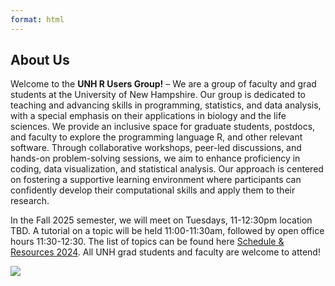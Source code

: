 ```yaml
---
format: html
---
```


## About Us

::: grid
::: g-col-7
Welcome to the **UNH R Users Group!** -- We are a group of faculty and grad students at the University of New Hampshire. Our group is dedicated to teaching and advancing skills in programming, statistics, and data analysis, with a special emphasis on their applications in biology and the life sciences. We provide an inclusive space for graduate students, postdocs, and faculty to explore the programming language R, and other relevant software. Through collaborative workshops, peer-led discussions, and hands-on problem-solving sessions, we aim to enhance proficiency in coding, data visualization, and statistical analysis. Our approach is centered on fostering a supportive learning environment where participants can confidently develop their computational skills and apply them to their research.

In the Fall 2025 semester, we will meet on Tuesdays, 11-12:30pm location TBD. A tutorial on a topic will be held 11:00-11:30am, followed by open office hours 11:30-12:30. The list of topics can be found here [Schedule & Resources 2024](schedule.qmd). All UNH grad students and faculty are welcome to attend!
:::

::: g-col-4
![](images/UNH_RUsers.png)
:::
:::
